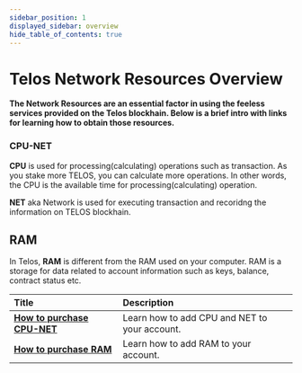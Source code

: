 ```yaml
---
sidebar_position: 1
displayed_sidebar: overview
hide_table_of_contents: true
---
```


# Telos Network Resources Overview

__The Network Resources are an essential factor in using the feeless services provided on the Telos blockhain. Below is a brief intro with links for learning how to obtain those resources.__


### CPU-NET
**CPU** is used for processing(calculating) operations such as transaction. As you stake more TELOS, you can calculate more operations. In other words, the CPU is the available time for processing(calculating) operation.

**NET** aka Network is used for executing transaction and recoridng the information on TELOS blockhain. 
## RAM
In Telos, **RAM** is different from the RAM used on your computer. RAM is a storage for data related to account information such as keys, balance, contract status etc.



| Title | Description |
| :--- | :--- |
| [**How to purchase CPU-NET**](/zero/resource-management/cpu-net) | Learn how to add CPU and NET to your account. |
| [**How to purchase RAM**](/zero/resource-management/ram) | Learn how to add RAM to your account. |